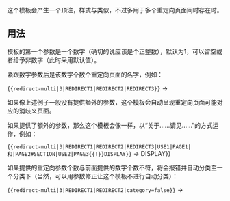 {{Documentation subpage}}
<!-- Please place categories where indicated at the bottom of this page and interwikis at Wikidata (see [[Wikipedia:Wikidata]]) -->
{{Lua|Module:Redirect-multi}}

这个模板会产生一个顶注，样式与{{tl|redirect}}类似，不过多用于多个重定向页面同时存在时。

== 用法 ==
模板的第一个参数是一个数字（确切的说应该是个正整数），默认为1，可以留空或者给予非数字（此时采用默认值）。

紧跟数字参数后是该数字个数个重定向页面的名字，例如：

<code><nowiki>{{redirect-multi|3|REDIRECT1|REDIRECT2|REDIRECT3}}</nowiki></code> → {{redirect-multi|3|REDIRECT1|REDIRECT2|REDIRECT3}}

如果像上述例子一般没有提供额外的参数，这个模板会自动呈现重定向页面可能对应的消歧义页面。

如果提供了额外的参数，那么这个模板会像{{tl|redirect}}一样，以“关于……请见……”的方式运作，例如：

<code><nowiki>{{redirect-multi|3|REDIRECT1|REDIRECT2|REDIRECT3|USE1|PAGE1|和|PAGE2#SECTION|USE2|PAGE3{{!}}DISPLAY}}</nowiki></code> → {{redirect-multi|3|REDIRECT1|REDIRECT2|REDIRECT3|USE1|PAGE1|和|PAGE2#SECTION|USE2|PAGE3{{!}}DISPLAY}}

如果提供的重定向参数个数与前面提供的数字个数不符，将会报错并自动分类至一个分类下（当然，可以用参数修正让这个模板不进行自动分类）：

<code><nowiki>{{redirect-multi|3|REDIRECT1|REDIRECT2|category=false}}</nowiki></code> → {{redirect-multi|3|REDIRECT1|REDIRECT2|category=false}}

{{hatnote templates}}

<includeonly>{{sandbox other||
<!-- Categories below this line, please; interwikis at Wikidata -->
[[Category:顶注模板]]
}}</includeonly>